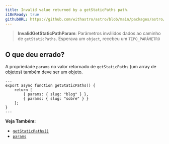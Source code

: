 ```yaml
---
title: Invalid value returned by a getStaticPaths path.
i18nReady: true
githubURL: https://github.com/withastro/astro/blob/main/packages/astro/src/core/errors/errors-data.ts
---
```


> **InvalidGetStaticPathParam**: Parâmetros inválidos dados ao caminho de `getStaticPaths`. Esperava um `object`, recebeu um `TIPO_PARÂMETRO`

## O que deu errado?

A propriedade `params` no valor retornado de `getStaticPaths` (um array de objetos) também deve ser um objeto.

```astro title="pages/blog/[id].astro"
---
export async function getStaticPaths() {
	return [
		{ params: { slug: "blog" } },
		{ params: { slug: "sobre" } }
	];
}
---
```

**Veja Também:**
-  [`getStaticPaths()`](/pt-br/reference/api-reference/#getstaticpaths)
-  [`params`](/pt-br/reference/api-reference/#params)
